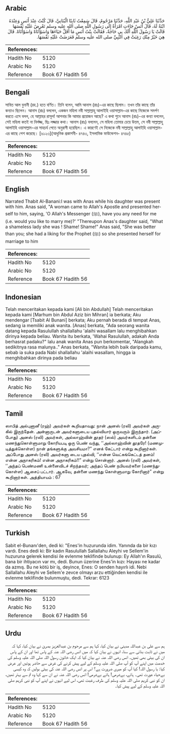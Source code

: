 ## Arabic


<div dir="rtl" lang="ar" style={{fontSize:'larger',backgroundColor:'#f8f9fa',padding:20}}>
حَدَّثَنَا عَلِيُّ بْنُ عَبْدِ اللَّهِ، حَدَّثَنَا مَرْحُومٌ، قَالَ سَمِعْتُ ثَابِتًا الْبُنَانِيَّ، قَالَ كُنْتُ عِنْدَ أَنَسٍ وَعِنْدَهُ ابْنَةٌ لَهُ، قَالَ أَنَسٌ جَاءَتِ امْرَأَةٌ إِلَى رَسُولِ اللَّهِ صلى الله عليه وسلم تَعْرِضُ عَلَيْهِ نَفْسَهَا قَالَتْ يَا رَسُولَ اللَّهِ أَلَكَ بِي حَاجَةٌ، فَقَالَتْ بِنْتُ أَنَسٍ مَا أَقَلَّ حَيَاءَهَا وَاسَوْأَتَاهْ وَاسَوْأَتَاهْ‏.‏ قَالَ هِيَ خَيْرٌ مِنْكِ رَغِبَتْ فِي النَّبِيِّ صلى الله عليه وسلم فَعَرَضَتْ عَلَيْهِ نَفْسَهَا‏.‏
</div>
<div style={{backgroundColor:'#f8f9fa',padding:20, marginBottom: 10}}><table> <thead> <tr> <th>References:</th> <th></th> </tr> </thead> <tbody><tr><td>Hadith No</td><td>5120</td></tr><tr><td>Arabic No</td><td>5120</td></tr><tr><td>Reference</td><td>Book 67 Hadith 56</td></tr></tbody></table></div>

## Bengali


<div dir="ltr" lang="bn" style={{fontSize:'larger',backgroundColor:'#f8f9fa',padding:20}}>
সাবিত আল বুনানী (রহ.) হতে বর্ণিত। তিনি বলেন, আমি আনাস (রাঃ)-এর কাছে ছিলাম। তখন তাঁর কাছে তাঁর কন্যাও ছিলেন। আনাস (রাঃ) বললেন, একজন মহিলা নবী সাল্লাল্লাহু আলাইহি ওয়াসাল্লাম-এর কাছে নিজেকে সমর্পণ করতে এসে বলল, হে আল্লাহর রাসূল! আপনার কি আমার প্রয়োজন আছে? এ কথা শুনে আনাস (রাঃ)-এর কন্যা বললেন, সেই মহিলা কতই না নির্লজ্জ, ছিঃ লজ্জার কথা। আনাস (রাঃ) বললেন, সে মহিলা তোমার চেয়ে উত্তম, সে নবী সাল্লাল্লাহু আলাইহি ওয়াসাল্লাম-এর সাহচর্য পেতে অনুরাগী হয়েছিল। এ কারণেই সে নিজেকে নবী সাল্লাল্লাহু আলাইহি ওয়াসাল্লাম-এর কাছে পেশ করেছে। [৬১২৩](আধুনিক প্রকাশনী- ৪৭৪৩, ইসলামিক ফাউন্ডেশন- ৪৭৪৫)
</div>
<div style={{backgroundColor:'#f8f9fa',padding:20, marginBottom: 10}}><table> <thead> <tr> <th>References:</th> <th></th> </tr> </thead> <tbody><tr><td>Hadith No</td><td>5120</td></tr><tr><td>Arabic No</td><td>5120</td></tr><tr><td>Reference</td><td>Book 67 Hadith 56</td></tr></tbody></table></div>

## English


<div dir="ltr" lang="en" style={{fontSize:'larger',backgroundColor:'#f8f9fa',padding:20}}>
Narrated Thabit Al-Banani:I was with Anas while his daughter was present with him. Anas said, "A woman came to Allah's Apostle and presented herself to him, saying, 'O Allah's Messenger (ﷺ), have you any need for me (i.e. would you like to marry me)?' "Thereupon Anas's daughter said, "What a shameless lady she was ! Shame! Shame!" Anas said, "She was better than you; she had a liking for the Prophet (ﷺ) so she presented herself for marriage to him
</div>
<div style={{backgroundColor:'#f8f9fa',padding:20, marginBottom: 10}}><table> <thead> <tr> <th>References:</th> <th></th> </tr> </thead> <tbody><tr><td>Hadith No</td><td>5120</td></tr><tr><td>Arabic No</td><td>5120</td></tr><tr><td>Reference</td><td>Book 67 Hadith 56</td></tr></tbody></table></div>

## Indonesian


<div dir="ltr" lang="id" style={{fontSize:'larger',backgroundColor:'#f8f9fa',padding:20}}>
Telah menceritakan kepada kami [Ali bin Abdullah] Telah menceritakan kepada kami [Marhum bin Abdul Aziz bin Mihran] ia berkata; Aku mendengar [Tsabit Al Bunani] berkata; Aku pernah berada di tempat Anas, sedang ia memiliki anak wanita. [Anas] berkata, "Ada seorang wanita datang kepada Rasulullah shallallahu 'alaihi wasallam lalu menghibahkan dirinya kepada beliau. Wanita itu berkata, 'Wahai Rasulullah, adakah Anda berhasrat padaku?" lalu anak wanita Anas pun berkomentar, "Alangkah sedikitnya rasa malunya.." Anas berkata, "Wanita lebih baik daripada kamu, sebab ia suka pada Nabi shallallahu 'alaihi wasallam, hingga ia menghibahkan dirinya pada beliau
</div>
<div style={{backgroundColor:'#f8f9fa',padding:20, marginBottom: 10}}><table> <thead> <tr> <th>References:</th> <th></th> </tr> </thead> <tbody><tr><td>Hadith No</td><td>5120</td></tr><tr><td>Arabic No</td><td>5120</td></tr><tr><td>Reference</td><td>Book 67 Hadith 56</td></tr></tbody></table></div>

## Tamil


<div dir="ltr" lang="ta" style={{fontSize:'larger',backgroundColor:'#f8f9fa',padding:20}}>
ஸாபித் அல்புனானீ (ரஹ்) அவர்கள் கூறியதாவது: நான் அனஸ் (ரலி) அவர்கள் அருகில் இருந்தேன். அன்னாருடன் அவர்களுடைய புதல்வியார் ஒருவரும் இருந்தார். (அப்போது) அனஸ் (ரலி) அவர்கள், அல்லாஹ்வின் தூதர் (ஸல்) அவர்களிடம் தன்னை மணந்துகொள்ளுமாறு கோரியபடி ஒரு பெண் வந்து, ‘‘அல்லாஹ்வின் தூதரே! (மணமுடித்துக்கொள்ள) நான் தங்களுக்கு அவசியமா?” எனக் கேட்டார் என்று கூறினார்கள். அப்போது அனஸ் (ரலி) அவர்களு டைய புதல்வி, ‘‘என்ன வெட்கங்கெட்டத் தனம்! என்ன அநாகரிகம்! என்ன அநாகரிகம்!!” என்று சொன்னார். அனஸ் (ரலி) அவர்கள், ‘‘அந்தப் பெண்மணி உன்னைவிடச் சிறந்தவர்; அந்தப் பெண் நபியவர்களை (மணந்துகொள்ள) ஆசைப் பட்டார். ஆகவே, தன்னை மணந்து கொள்ளுமாறு கோரினார்” என்று கூறினார்கள். அத்தியாயம் : 67
</div>
<div style={{backgroundColor:'#f8f9fa',padding:20, marginBottom: 10}}><table> <thead> <tr> <th>References:</th> <th></th> </tr> </thead> <tbody><tr><td>Hadith No</td><td>5120</td></tr><tr><td>Arabic No</td><td>5120</td></tr><tr><td>Reference</td><td>Book 67 Hadith 56</td></tr></tbody></table></div>

## Turkish


<div dir="ltr" lang="tr" style={{fontSize:'larger',backgroundColor:'#f8f9fa',padding:20}}>
Sabit el-Bunanı'den, dedi ki: "Enes'in huzurunda idim. Yanında da bir kızı vardı. Enes dedi ki: Bir kadın Rasulullah Sallallahu Aleyhi ve Sellem'in huzuruna gelerek kendisi ile evlenme teklifinde bulunup: Ey Allah'ın Rasulü, bana bir ihtiyacın var mı, dedi. Bunun üzerine Enes'in kızı: Hayası ne kadar da azmış. Bu ne kötü bir iş, deyince, Enes: O senden hayırlı idi. Nebi Sallallahu Aleyhi ve Sellem'e zevce olmayı arzu ettiğinden kendisi ile evlenme teklifinde bulunmuştu, dedi. Tekrar: 6123
</div>
<div style={{backgroundColor:'#f8f9fa',padding:20, marginBottom: 10}}><table> <thead> <tr> <th>References:</th> <th></th> </tr> </thead> <tbody><tr><td>Hadith No</td><td>5120</td></tr><tr><td>Arabic No</td><td>5120</td></tr><tr><td>Reference</td><td>Book 67 Hadith 56</td></tr></tbody></table></div>

## Urdu


<div dir="rtl" lang="ur" style={{fontSize:'larger',backgroundColor:'#f8f9fa',padding:20}}>
ہم سے علی بن عبداللہ مدینی نے بیان کیا، کہا ہم سے مرحوم بن عبدالعزیز بصریٰ نے بیان کیا، کہا کہ میں نے ثابت بنانی سے سنا، انہوں نے بیان کیا کہ میں انس رضی اللہ عنہ کے پاس تھا اور ان کے پاس ان کی بیٹی بھی تھیں۔ انس رضی اللہ عنہ نے بیان کیا کہ ایک خاتون رسول اللہ صلی اللہ علیہ وسلم کی خدمت میں اپنے آپ کو آپ صلی اللہ علیہ وسلم کے لیے پیش کرنے کی غرض سے حاضر ہوئیں اور عرض کیا: یا رسول اللہ! کیا آپ کو میری ضرورت ہے؟ اس پر انس رضی اللہ عنہ کی بیٹی بولیں کہ وہ کیسی بےحیاء عورت تھی۔ ہائے، بےشرمی! ہائے بےشرمی! انس رضی اللہ عنہ نے ان سے کہا وہ تم سے بہتر تھیں، ان کو نبی کریم صلی اللہ علیہ وسلم کی طرف رغبت تھی، اس لیے انہوں نے اپنے آپ کو نبی کریم صلی اللہ علیہ وسلم کے لیے پیش کیا۔
</div>
<div style={{backgroundColor:'#f8f9fa',padding:20, marginBottom: 10}}><table> <thead> <tr> <th>References:</th> <th></th> </tr> </thead> <tbody><tr><td>Hadith No</td><td>5120</td></tr><tr><td>Arabic No</td><td>5120</td></tr><tr><td>Reference</td><td>Book 67 Hadith 56</td></tr></tbody></table></div>